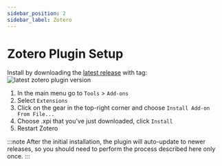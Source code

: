 ```yaml
---
sidebar_position: 2
sidebar_label: Zotero
---
```




# Zotero Plugin Setup

<ZtDownload />

Install by downloading the [latest release](https://github.com/aidenlx/obsidian-zotero/releases) with tag: ![latest zotero plugin version](https://custom-icon-badges.demolab.com/badge/dynamic/json?color=bc3a3c&label=&query=version&url=https%3A%2F%2Fraw.githubusercontent.com%2Faidenlx%2Fobsidian-zotero%2Fmaster%2Fapp%2Fzotero%2Fpackage.json&logo=zotero-32&prefix=zt)

1. In the main menu go to `Tools` > `Add-ons`
2. Select `Extensions`
3. Click on the gear in the top-right corner and choose `Install Add-on From File...`
4. Choose .xpi that you've just downloaded, click `Install`
5. Restart Zotero

:::note
After the initial installation, the plugin will auto-update to newer releases, so you should need to perform the process described here only once.
:::

